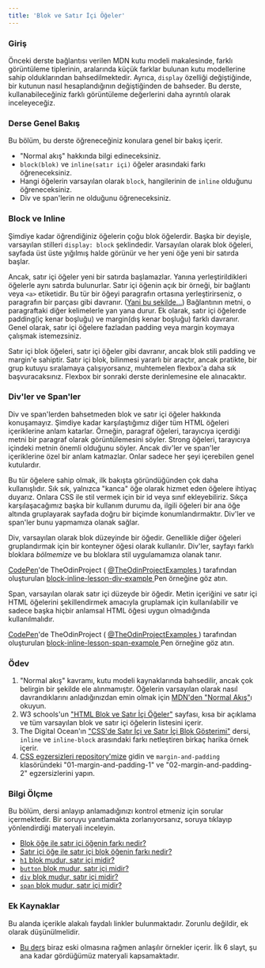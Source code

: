 ```yaml
---
title: 'Blok ve Satır İçi Öğeler'
---
```


### Giriş

Önceki derste bağlantısı verilen MDN kutu modeli makalesinde, farklı görüntüleme tiplerinin, aralarında küçük farklar bulunan kutu modellerine sahip olduklarından bahsedilmektedir. Ayrıca, `display` özelliği değiştiğinde, bir kutunun nasıl hesaplandığının değiştiğinden de bahseder. Bu derste, kullanabileceğiniz farklı görüntüleme değerlerini daha ayrıntılı olarak inceleyeceğiz.

### Derse Genel Bakış

Bu bölüm, bu derste öğreneceğiniz konulara genel bir bakış içerir.

- "Normal akış" hakkında bilgi edineceksiniz.
- `block(blok)` ve `inline(satır içi)` öğeler arasındaki farkı öğreneceksiniz.
- Hangi öğelerin varsayılan olarak `block`, hangilerinin de `inline` olduğunu öğreneceksiniz.
- Div ve span'lerin ne olduğunu öğreneceksiniz.

### Block ve Inline

Şimdiye kadar öğrendiğiniz öğelerin çoğu blok öğelerdir. Başka bir deyişle, varsayılan stilleri `display: block` şeklindedir. <span id="block-inline-difference"></span>Varsayılan olarak blok öğeleri, sayfada üst üste yığılmış halde görünür ve her yeni öğe yeni bir satırda başlar.

Ancak, satır içi öğeler yeni bir satırda başlamazlar. Yanına yerleştirildikleri öğelerle aynı satırda bulunurlar. Satır içi öğenin açık bir örneği, bir bağlantı veya `<a>` etiketidir. Bu tür bir öğeyi paragrafın ortasına yerleştirirseniz, o paragrafın bir parçası gibi davranır. ([Yani bu şekilde...](https://www.youtube.com/watch?v=dQw4w9WgXcQ)) Bağlantının metni, o paragraftaki diğer kelimelerle yan yana durur. Ek olarak, satır içi öğelerde padding(iç kenar boşluğu) ve margin(dış kenar boşluğu) farklı davranır. Genel olarak, satır içi öğelere fazladan padding veya margin koymaya çalışmak istemezsiniz.

Satır içi blok öğeleri, satır içi öğeler gibi davranır, ancak blok stili padding ve margin'e sahiptir. Satır içi blok, bilinmesi yararlı bir araçtır, ancak pratikte, bir grup kutuyu sıralamaya çalışıyorsanız, muhtemelen flexbox'a daha sık başvuracaksınız. Flexbox bir sonraki derste derinlemesine ele alınacaktır.

### Div'ler ve Span'ler

Div ve span'lerden bahsetmeden blok ve satır içi öğeler hakkında konuşamayız. Şimdiye kadar karşılaştığımız diğer tüm HTML öğeleri içeriklerine anlam katarlar. Örneğin, paragraf öğeleri, tarayıcıya içerdiği metni bir paragraf olarak görüntülemesini söyler. Strong öğeleri, tarayıcıya içindeki metnin önemli olduğunu söyler. Ancak div'ler ve span'ler içeriklerine özel bir anlam katmazlar. Onlar sadece her şeyi içerebilen genel kutulardır.

Bu tür öğelere sahip olmak, ilk bakışta göründüğünden çok daha kullanışlıdır. Sık sık, yalnızca "kanca" öğe olarak hizmet eden öğelere ihtiyaç duyarız. Onlara CSS ile stil vermek için bir id veya sınıf ekleyebiliriz. Sıkça karşılaşacağımız başka bir kullanım durumu da, ilgili öğeleri bir ana öğe altında gruplayarak sayfada doğru bir biçimde konumlandırmaktır. Div'ler ve span'ler bunu yapmamıza olanak sağlar.

Div, varsayılan olarak blok düzeyinde bir öğedir. Genellikle diğer öğeleri gruplandırmak için bir konteyner öğesi olarak kullanılır. Div'ler, sayfayı farklı bloklara *bölmemize* ve bu bloklara stil uygulamamıza olanak tanır.

<p
  className="codepen"
  data-height="300"
  data-theme-id="dark"
  data-default-tab="html,result"
  data-slug-hash="KKXXbwR"
  data-preview="true"
  data-user="TheOdinProjectExamples"
  style={{"height":"300px","boxSizing":"border-box","display":"flex","alignItems":"center","justifyContent":"center","border":"2px solid","margin":"1em 0","padding":"1em"}}
>
  <span>
    <a href="https://codepen.io">CodePen</a>'de TheOdinProject (
    <a href="https://codepen.io/TheOdinProjectExamples">
      @TheOdinProjectExamples
    </a>
    ) tarafından oluşturulan
    <a href="https://codepen.io/TheOdinProjectExamples/pen/KKXXbwR">
      block-inline-lesson-div-example
    </a>
    Pen örneğine göz atın.
  </span>
</p>
<script async src="https://cpwebassets.codepen.io/assets/embed/ei.js"></script>

Span, varsayılan olarak satır içi düzeyde bir öğedir. Metin içeriğini ve satır içi HTML öğelerini şekillendirmek amacıyla gruplamak için kullanılabilir ve sadece başka hiçbir anlamsal HTML öğesi uygun olmadığında kullanılmalıdır.

<p
  className="codepen"
  data-height="300"
  data-theme-id="dark"
  data-default-tab="html,result"
  data-slug-hash="abLLPor"
  data-preview="true"
  data-user="TheOdinProjectExamples"
  style={{"height":"300px","boxSizing":"border-box","display":"flex","alignItems":"center","justifyContent":"center","border":"2px solid","margin":"1em 0","padding":"1em"}}
>
  <span>
    <a href="https://codepen.io">CodePen</a>'de TheOdinProject (
    <a href="https://codepen.io/TheOdinProjectExamples">
      @TheOdinProjectExamples
    </a>
    ) tarafından oluşturulan
    <a href="https://codepen.io/TheOdinProjectExamples/pen/abLLPor">
      block-inline-lesson-span-example
    </a>
    Pen örneğine göz atın.
  </span>
</p>
<script async src="https://cpwebassets.codepen.io/assets/embed/ei.js"></script>

### Ödev

<div className="lesson-content__panel" markdown="1">

1.  "Normal akış" kavramı, kutu modeli kaynaklarında bahsedilir, ancak çok belirgin bir şekilde ele alınmamıştır. Öğelerin varsayılan olarak nasıl davrandıklarını anladığınızdan emin olmak için [MDN'den "Normal Akış"](https://developer.mozilla.org/en-US/docs/Learn/CSS/CSS_layout/Normal_Flow)ı okuyun.
2.  W3 schools'un ["HTML Blok ve Satır İçi Öğeler"](https://www.w3schools.com/html/html_blocks.asp) sayfası, kısa bir açıklama ve tüm varsayılan blok ve satır içi öğelerin listesini içerir.
3.  The Digital Ocean'ın ["CSS'de Satır İçi ve Satır İçi Blok Gösterimi"](https://www.digitalocean.com/community/tutorials/css-display-inline-vs-inline-block) dersi, `inline` ve `inline-block` arasındaki farkı netleştiren birkaç harika örnek içerir.
4.  [CSS egzersizleri repository'mize](https://github.com/TheOdinProject/css-exercises) gidin ve `margin-and-padding` klasöründeki "01-margin-and-padding-1" ve "02-margin-and-padding-2" egzersizlerini yapın.

</div>

### Bilgi Ölçme

Bu bölüm, dersi anlayıp anlamadığınızı kontrol etmeniz için sorular içermektedir. Bir soruyu yanıtlamakta zorlanıyorsanız, soruya tıklayıp yönlendirdiği materyali inceleyin.

- [Blok öğe ile satır içi öğenin farkı nedir?](#block-inline-difference)
- [Satır içi öğe ile satır içi blok öğenin farkı nedir?](https://www.digitalocean.com/community/tutorials/css-display-inline-vs-inline-block)
- [`h1` blok mudur, satır içi midir?](https://www.w3schools.com/html/html_blocks.asp)
- [`button` blok mudur, satır içi midir?](https://www.w3schools.com/html/html_blocks.asp)
- [`div` blok mudur, satır içi midir?](https://www.w3schools.com/html/html_blocks.asp)
- [`span` blok mudur, satır içi midir?](https://www.w3schools.com/html/html_blocks.asp)

### Ek Kaynaklar

Bu alanda içerikle alakalı faydalı linkler bulunmaktadır. Zorunlu değildir, ek olarak düşünülmelidir.

- [Bu ders](https://learnlayout.com/no-layout.html) biraz eski olmasına rağmen anlaşılır örnekler içerir. İlk 6 slayt, şu ana kadar gördüğümüz materyali kapsamaktadır.
